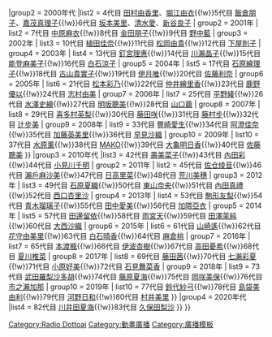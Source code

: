 {{Navbox
|state = autocollapse
|name  = Radio Dottoai
|title = {{link-ja|Radio Dottoai|ラジオどっとあい}}
|group1 = 1990年代
|list1  = 
{{Navbox subgroup
| group1 = 1999年
| list1  = 初代 [[山本麻里安]]{{!w}}2代目 [[渡邊由紀]]
}}
|group2 = 2000年代
|list2  = 
{{Navbox subgroup
| group1 = 2000年
| list1  = 3代目 [[小林晃子]]{{!w}}4代目 [[田村由香里]]、[[堀江由衣]]{{!w}}5代目 [[飯倉朋子]]、[[嘉茂真理子]]{{!w}}6代目 [[坂本美里]]、[[清水愛]]、[[新谷良子]]
| group2 = 2001年
| list2  = 7代目 [[中原麻衣]]{{!w}}8代目 [[金田朋子]]{{!w}}9代目 [[野中藍]]
| group3 = 2002年
| list3  = 10代目 [[植田佳奈]]{{!w}}11代目 [[松岡由貴]]{{!w}}12代目 [[下屋則子]]
| group4 = 2003年
| list4  = 13代目 [[釘宮理惠]]{{!w}}14代目 [[川瀨晶子]]{{!w}}15代目 [[能登麻美子]]{{!w}}16代目 [[白石涼子]]
| group5 = 2004年
| list5  = 17代目 [[石原繪理子]]{{!w}}18代目 [[古山貴實子]]{{!w}}19代目 [[伊月唯]]{{!w}}20代目 [[佐藤利奈]]
| group6 = 2005年
| list6  = 21代目 [[松本彩乃]]{{!w}}22代目 [[仲井繪里香]]{{!w}}23代目 [[鹿野優以]]{{!w}}24代目 [[志村由美]]
| group7 = 2006年
| list7  = 25代目 [[平野綾]]{{!w}}26代目 [[水澤史繪]]{{!w}}27代目 [[明坂聰美]]{{!w}}28代目 [[山口繭]]
| group8 = 2007年
| list8  = 29代目 [[喜多村英梨]]{{!w}}30代目 [[藤田咲]]{{!w}}31代目 [[藤村步]]{{!w}}32代目 [[辻步美]]
| group9 = 2008年
| list9  = 33代目 [[豐崎愛生]]{{!w}}34代目 [[阿澄佳奈]]{{!w}}35代目 [[加藤英美里]]{{!w}}36代目 [[早見沙織]]
| group10 = 2009年
| list10  = 37代目 [[水原薰]]{{!w}}38代目 [[MAKO]]{{!w}}39代目 [[大龜明日香]]{{!w}}40代目 [[佐藤聰美]]
}}
|group3 = 2010年代
|list3  = 
{{Navbox subgroup
| group1 = 2010年
| list1  = 41代目 [[田村睦心]]{{!w}}42代目 [[壽美菜子]]{{!w}}43代目 [[內田彩]]{{!w}}44代目 [[小見川千明]]
| group2 = 2011年
| list2  = 45代目 [[佐仓绫音]]{{!w}}46代目 [[瀨戶麻沙美]]{{!w}}47代目 [[日高里菜]]{{!w}}48代目 [[荒川美穗]]
| group3 = 2012年
| list3  = 49代目 [[石原夏織]]{{!w}}50代目 [[東山奈央]]{{!w}}51代目 [[內田真禮]]{{!w}}52代目 [[西口杏里沙]]
| group4 = 2013年
| list4  = 53代目 [[駒形友梨]]{{!w}}54代目 [[青木瑠璃子]]{{!w}}55代目 [[田中愛美]]{{!w}}56代目 [[加隈亞衣]]
| group5 = 2014年
| list5  = 57代目 [[田邊留依]]{{!w}}58代目 [[雨宮天]]{{!w}}59代目 [[田澤茉純]]{{!w}}60代目 [[大西沙織]]
| group6 = 2015年
| list6  = 61代目 [[山崎遙]]{{!w}}62代目 [[花守由美里]]{{!w}}63代目 [[白石晴香]]{{!w}}64代目 [[麻倉桃]]
| group7 = 2016年
| list7  = 65代目 [[本渡楓]]{{!w}}66代目 [[伊波杏樹]]{{!w}}67代目 [[高田憂希]]{{!w}}68代目 [[夏川椎菜]]
| group8 = 2017年
| list8  = 69代目 [[藤田茜]]{{!w}}70代目 [[七瀨彩夏]]{{!w}}71代目 [[小原好美]]{{!w}}72代目 [[石見舞菜香]]
| group9 = 2018年
| list9  = 73代目 [[武田羅梨沙多胡]]{{!w}}74代目 [[藤原夏海]]{{!w}}75代目 [[岡咲美保]]{{!w}}76代目 [[市之瀨加那]]
| group10 = 2019年
| list10 = 77代目 [[鈴代紗弓]]{{!w}}78代目 [[島袋美由利]]{{!w}}79代目 [[河野日和]]{{!w}}80代目 [[村井美里]]
}}
|group4 = 2020年代
|list4  =
{{Navbox subgroup
| group1 = 2020年
| list1  = 81代目 [[天野聰美 (聲優)|天野聰美]]{{!w}}82代目 [[川井田夏海]]{{!w}}83代目 [[久保田梨沙]]
}}
}}
[[Category:Radio Dottoai]]
<noinclude>
[[Category:動畫廣播]]
[[Category:廣播模板]]
</noinclude>